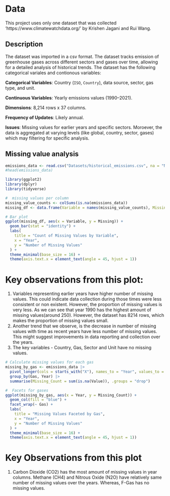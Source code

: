 # Data

This project uses only one dataset that was collected 'https://www.climatewatchdata.org/' by Krishen Jagani and Rui Wang.
 

## Description
The dataset was imported in a csv format. The dataset tracks emission of greenhouse gases across different sectors and gases over time, allowing for a detailed analysis
of historical trends. The dataset has the following categorical variales and contionous variables:

**Categorical Variables**: Country (`ISO`, `Country`), data source, sector, gas type, and unit.

**Continuous Variables**: Yearly emissions values (1990–2021).

**Dimensions**: 8,214 rows x 37 columns.

**Frequency of Updates**: Likely annual.

**Issues**: Missing values for earlier years and specific sectors. Moroever, the data is aggregated at varying levels (like global, country, sector, gases)
which may filtering for specific analysis.

## Missing value analysis


```r
emissions_data <- read.csv("Datasets/historical_emissions.csv", na = "N/A") # changed to relative path, which allow both of us(or others to load the data in the dataset folder)
#head(emissions_data)
```

```r
library(ggplot2)
library(dplyr)
library(tidyverse)


```

```r

#  missing values per column
missing_value_counts <- colSums(is.na(emissions_data))
missing_df <- data.frame(Variable = names(missing_value_counts), Missing = missing_value_counts)

# Bar plot 
ggplot(missing_df, aes(x = Variable, y = Missing)) +
  geom_bar(stat = "identity") +
  labs(
    title = "Count of Missing Values by Variable",
    x = "Year",
    y = "Number of Missing Values"
  ) +
  theme_minimal(base_size = 16) +
  theme(axis.text.x = element_text(angle = 45, hjust = 1))


```

# Key observations from this plot:
1. Variables representing earlier years have higher number of missing values. This could indicate data collection during those times were less consistent
or non existent. However, the proportion of missing values is very less. As we can see that year 1990 has the highest amount of missing values(around 250). However, the 
dataset has 8214 rows, which makes the proportion of missing values small. 
2. Another trend that we observe, is the decrease in number of missing values with time as recent years have less number of missing values. This might suggest improvements
in data reporting and collection over the years.
3. The key variables - Country, Gas, Sector and Unit have no missing values.

```r
# Calculate missing values for each gas 
missing_by_gas <- emissions_data |>
  pivot_longer(cols = starts_with("X"), names_to = "Year", values_to = "Value") |>
  group_by(Gas, Year) |>
  summarise(Missing_Count = sum(is.na(Value)), .groups = "drop")

#  Facets for gases
ggplot(missing_by_gas, aes(x = Year, y = Missing_Count)) +
  geom_col(fill = "blue") +
  facet_wrap(~ Gas) +
  labs(
    title = "Missing Values Faceted by Gas",
    x = "Year",
    y = "Number of Missing Values"
  ) +
  theme_minimal(base_size = 16) +
  theme(axis.text.x = element_text(angle = 45, hjust = 1))
```
# Key Observations from this plot
1. Carbon Dioxide (CO2) has the most amount of missing values in year columns. Methane (CH4) and Nitrous Oxide (N2O) have
relatively same number of missing values over the years. Whereas, F-Gas has no missing values.
